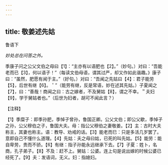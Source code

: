 ```yaml
---
---
---
```

title: 敬姜述先姑
---



鲁语下

*妙处总在问答之外。*

季康子问之公父文伯之母曰【1】：“主亦有以语肥也【2】。”（妙句。）对曰：“吾能老而已【3】，何以语子！”（每读文伯母语，谓其过严，却又作如此谐趣。》康子曰：“虽然，肥愿有闻于主。”（好句。）对曰：“吾闻之先姑曰【4】：君子能劳【5】，后世有继【6】。＇”（能劳有继，反是常语，妙在述其先姑。）子夏闻之【7】，曰：“善哉！商闻之曰：古之嫁者，不及舅姑【8】，谓之不幸。＂夫妇【9】，学于舅姑者也。”（后世为妇者，胡可不闻此言？）

【注释】

【1】季糜子：即季孙肥，季悼子曾孙，鲁国正卿。公父文伯；即公父歇，季悼子之孙，公父穆伯之子，鲁国大夫。母：指公父穆伯之妻敬姜。【2】主：古时大夫称主，其妻也称主。语：教导、劝戒的话。【3】能老而巳：只是多活几岁罢了。意即自己不懂什么道理。【4】先姑：夫之母曰姑，已死的叫先姑。【5】能劳：能自卑劳，贵而不骄。【6】有继：指子孙能永远继承下去。【7】子夏：姓卜，名商，孔子弟子。【8】不及：赶不上。舅姑：公婆。连上句是说出嫁的时候公婆已经死了。【9】夫：发语词，无义。妇：指媳妇。